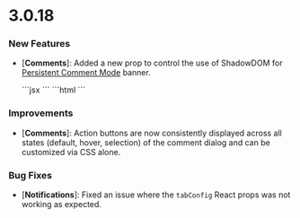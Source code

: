# 3.0.18

### New Features
- [**Comments**]: Added a new prop to control the use of ShadowDOM for [Persistent Comment Mode](/async-collaboration/comments/customize-behavior/modes#persistent-comment-mode) banner.

  <Tabs>
  <Tab title="React / Next.js">
  ```jsx
  <VeltComments persistentCommentShadowDom={false} />
  ```
  </Tab>
  <Tab title="HTML / Other Frameworks">
  ```html
  <velt-comments persistent-comment-shadow-dom="false"></velt-comments>
  ```
  </Tab>
  </Tabs>

### Improvements
- [**Comments**]: Action buttons are now consistently displayed across all states (default, hover, selection) of the comment dialog and can be customized via CSS alone.

### Bug Fixes
- [**Notifications**]: Fixed an issue where the `tabConfig` React props was not working as expected.
